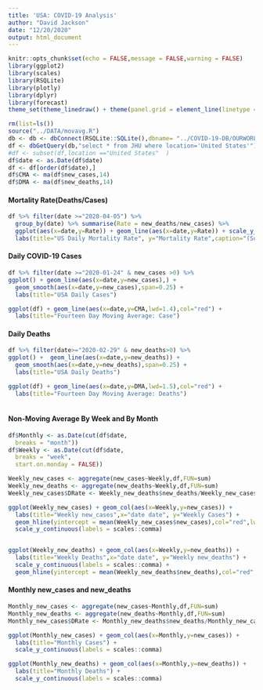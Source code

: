 ```yaml
---
title: 'USA: COVID-19 Analysis'
author: "David Jackson"
date: "12/20/2020"
output: html_document
---
```


```r
knitr::opts_chunk$set(echo = FALSE,message = FALSE,warning = FALSE)
library(ggplot2)
library(scales)
library(RSQLite)
library(plotly)
library(dplyr)
library(forecast)
theme_set(theme_linedraw() + theme(panel.grid = element_line(linetype = 'dashed')))

```
```r
rm(list=ls())
source("../DATA/movavg.R")
db <- db <- dbConnect(RSQLite::SQLite(),dbname= "../COVID-19-DB/OURWORLD.sqlite3")
df <- dbGetQuery(db,"select * from JHU where location='United States'")
#df <- subset(df,location =="United States"  )
df$date <- as.Date(df$date)
df <- df[order(df$date),]
df$CMA <- ma(df$new_cases,14)
df$DMA <- ma(df$new_deaths,14)
```

#### Mortality Rate(Deaths/Cases)

```r
df %>% filter(date >="2020-04-05") %>%
  group_by(date) %>% summarise(Rate = new_deaths/new_cases) %>%
  ggplot(aes(x=date,y=Rate)) + geom_line(aes(x=date,y=Rate)) + scale_y_continuous(labels = percent) + geom_smooth()
  labs(title="US Daily Mortality Rate", y="Mortality Rate",caption="(Source: John Hopkins/Our World In Data)") 
```


#### Daily COVID-19 Cases

```r
df %>% filter(date >="2020-01-24" & new_cases >0) %>%
ggplot() + geom_line(aes(x=date,y=new_cases),) +
  geom_smooth(aes(x=date,y=new_cases),span=0.25) +
  labs(title="USA Daily Cases")

ggplot(df) + geom_line(aes(x=date,y=CMA,lwd=1.4),col="red") + 
  labs(title="Fourteen Day Moving Average: Case")

```

#### Daily Deaths

```r
df %>% filter(date>="2020-02-29" & new_deaths>0) %>%
ggplot() +  geom_line(aes(x=date,y=new_deaths)) +
  geom_smooth(aes(x=date,y=new_deaths),span=0.25) +
  labs(title="USA Daily Deaths") 

ggplot(df) + geom_line(aes(x=date,y=DMA,lwd=1.5),col="red") + 
  labs(title="Fourteen Day Moving Average: Deaths")
  
```

#### Non-Moving Average By Week and By Month

```r
df$Monthly <- as.Date(cut(df$date,
  breaks = "month"))
df$Weekly <- as.Date(cut(df$date,
  breaks = "week",
  start.on.monday = FALSE))

```
```r
Weekly_new_cases <- aggregate(new_cases~Weekly,df,FUN=sum)
Weekly_new_deaths <- aggregate(new_deaths~Weekly,df,FUN=sum)
Weekly_new_cases$DRate <- Weekly_new_deaths$new_deaths/Weekly_new_cases$new_cases

```
```r
ggplot(Weekly_new_cases) + geom_col(aes(x=Weekly,y=new_cases)) + 
  labs(title="Weekly new_cases",x="date date", y="Weekly Cases") +
  geom_hline(yintercept = mean(Weekly_new_cases$new_cases),col="red",lwd=1.5) +
  scale_y_continuous(labels = scales::comma) 


ggplot(Weekly_new_deaths) + geom_col(aes(x=Weekly,y=new_deaths)) + 
  labs(title="Weekly Deaths",x="date date", y="Weekly new_deaths") +
  scale_y_continuous(labels = scales::comma) +
  geom_hline(yintercept = mean(Weekly_new_deaths$new_deaths),col="red",lwd=1.5)
``` 

#### Monthly new_cases and new_deaths

```r

Monthly_new_cases <- aggregate(new_cases~Monthly,df,FUN=sum)
Monthly_new_deaths <- aggregate(new_deaths~Monthly,df,FUN=sum)
Monthly_new_cases$DRate <- Monthly_new_deaths$new_deaths/Monthly_new_cases$new_cases

```
```r
ggplot(Monthly_new_cases) + geom_col(aes(x=Monthly,y=new_cases)) +
  labs(title="Monthly Cases") +
  scale_y_continuous(labels = scales::comma)

ggplot(Monthly_new_deaths) + geom_col(aes(x=Monthly,y=new_deaths)) +
  labs(title="Monthly Deaths") +
  scale_y_continuous(labels = scales::comma)
```


